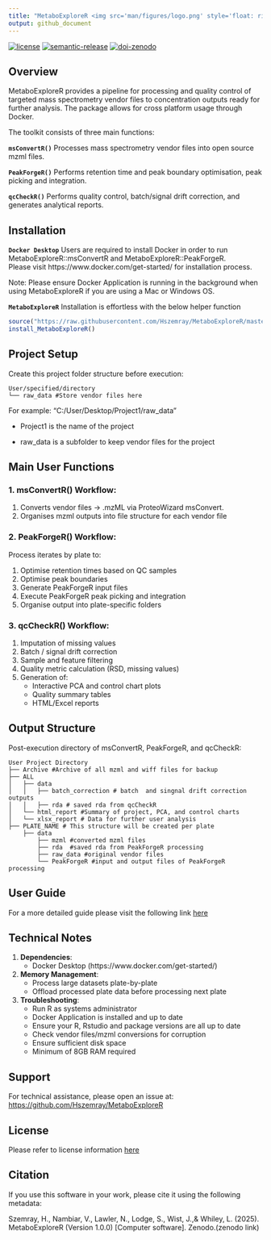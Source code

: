 ```yaml
---
title: "MetaboExploreR <img src='man/figures/logo.png' style='float: right; height:50px;' />"
output: github_document
---
```


[![license][license-badge]][license]
[![semantic-release][semantic-release-badge]][semantic-release]
[![doi-zenodo][doi-zenodo-badge]][doi-zenodo]

## Overview

MetaboExploreR provides a pipeline for processing and quality control of targeted 
mass spectrometry vendor files to concentration outputs ready for further analysis.
The package allows for cross platform usage through Docker.

The toolkit consists of three main functions:

**`msConvertR()`**
Processes mass spectrometry vendor files into open source mzml files. 

**`PeakForgeR()`**
Performs retention time and peak boundary optimisation, peak picking and integration.
    
**`qcCheckR()`**
Performs quality control, batch/signal drift correction, and generates analytical reports.

## Installation
**`Docker Desktop`**
Users are required to install Docker in order to run MetaboExploreR::msConvertR and MetaboExploreR::PeakForgeR.  
Please visit https://www.docker.com/get-started/ for installation process.


Note: Please ensure Docker Application is running in the background when using MetaboExploreR if you are using a Mac or Windows OS.

**`MetaboExploreR`**
Installation is effortless with the below helper function
``` r
source("https://raw.githubusercontent.com/Hszemray/MetaboExploreR/master/R/install.R")
install_MetaboExploreR()
```
    
## Project Setup 

Create this project folder structure before execution:
    
    User/specified/directory
    └── raw_data #Store vendor files here
    
For example: "C:/User/Desktop/Project1/raw_data"

- Project1 is the name of the project 

- raw_data is a subfolder to keep vendor files for the project



## Main User Functions

### 1. msConvertR() Workflow:

1.  Converts vendor files → .mzML via ProteoWizard msConvert.
2.  Organises mzml outputs into file structure for each vendor file

### 2. PeakForgeR() Workflow:

Process iterates by plate to:

1.  Optimise retention times based on QC samples
2.  Optimise peak boundaries
3.  Generate PeakForgeR input files
4.  Execute PeakForgeR peak picking and integration
5.  Organise output into plate-specific folders

### 3. qcCheckR() Workflow:

1.  Imputation of missing values
2.  Batch / signal drift correction
3.  Sample and feature filtering  
4.  Quality metric calculation (RSD, missing values)  
5.  Generation of:
    - Interactive PCA and control chart plots  
    - Quality summary tables  
    - HTML/Excel reports
    
    
## Output Structure

Post-execution directory of msConvertR, PeakForgeR, and qcCheckR:

    User Project Directory
    ├── Archive #Archive of all mzml and wiff files for backup
    ├── ALL
    │   ├── data
    │   │   ├── batch_correction # batch  and singnal drift correction outputs
    │   │   ├── rda # saved rda from qcCheckR 
    │   └── html_report #Summary of project, PCA, and control charts
    │   └── xlsx_report # Data for further user analysis
    ├── PLATE_NAME # This structure will be created per plate
        ├── data
            ├── mzml #converted mzml files
            ├── rda  #saved rda from PeakForgeR processing
            ├── raw_data #original vendor files
            └── PeakForgeR #input and output files of PeakForgeR processing

## User Guide
For a more detailed guide please visit the following link [here][user-guide]

## Technical Notes

1.  **Dependencies**:
    - Docker Desktop (https://www.docker.com/get-started/) 
2.  **Memory Management**:
    - Process large datasets plate-by-plate
    - Offload processed plate data before processing next plate
3.  **Troubleshooting**:
    - Run R as systems administrator
    - Docker Application is installed and up to date
    - Ensure your R, Rstudio and package versions are all up to date
    - Check vendor files/mzml conversions for corruption 
    - Ensure sufficient disk space
    - Minimum of 8GB RAM required

## Support

For technical assistance, please open an issue at:  
<https://github.com/Hszemray/MetaboExploreR>

## License
Please refer to license information [here][license]

## Citation
If you use this software in your work, please cite it using the following metadata:

Szemray, H., Nambiar, V., Lawler, N., Lodge, S., Wist, J.,&  Whiley, L. (2025). MetaboExploreR (Version 1.0.0) [Computer software]. Zenodo.(zenodo link)

<!-- Links -->
[license]: LICENSE
[license-badge]: https://img.shields.io/github/license/vimalnathnambiar/exfilms.svg?color=%23A31F34
[semantic-release]: https://github.com/semantic-release/semantic-release
[semantic-release-badge]: https://img.shields.io/badge/semantic--release-angular-E10079.svg?logo=semantic-release&logoColor=%23E10079
[doi-zenodo]: https://doi.org/10.5281/zenodo.10976761
[doi-zenodo-badge]: https://img.shields.io/badge/zenodo-10.5281/zenodo.10976761-blue.svg?logo=doi&logoColor=blue
[user-guide]: https://Hszemray.github.io/MetaboExploreR/MetaboExploreR-vignette.html
